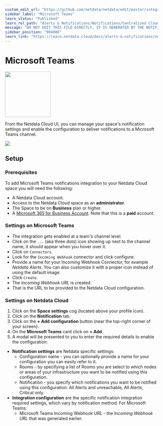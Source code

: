 ```yaml
---
custom_edit_url: "https://github.com/netdata/netdata/edit/master/integrations/cloud-notifications/metadata.yaml"
sidebar_label: "Microsoft Teams"
learn_status: "Published"
learn_rel_path: "Alerts & Notifications/Notifications/Centralized Cloud Notifications"
message: "DO NOT EDIT THIS FILE DIRECTLY, IT IS GENERATED BY THE NOTIFICATION'S metadata.yaml FILE"
sidebar_position: "904086"
learn_link: "https://learn.netdata.cloud/docs/alerts-&-notifications/notifications/centralized-cloud-notifications/microsoft-teams"
---
```



# Microsoft Teams


<img src="https://netdata.cloud/img/teams.svg" width="150"/>


From the Netdata Cloud UI, you can manage your space's notification settings and enable the configuration to deliver notifications to a Microsoft Teams channel.


<img src="https://img.shields.io/badge/maintained%20by-Netdata-%2300ab44" />

## Setup

### Prerequisites

To add Microsoft Teams notifications integration to your Netdata Cloud space you will need the following:

- A Netdata Cloud account.
- Access to the Netdata Cloud space as an **administrator**.
- The Space to be on **Business** plan or higher.
- A [Microsoft 365 for Business Account](https://www.microsoft.com/en-us/microsoft-365/business). Note that this is a **paid** account.

### Settings on Microsoft Teams

- The integration gets enabled at a team's channel level.
- Click on the `...` (aka three dots) icon showing up next to the channel name, it should appear when you hover over it.
- Click on `Connectors`.
- Look for the `Incoming Webhook` connector and click configure.
- Provide a name for your Incoming Webhook Connector, for example _Netdata Alerts_. You can also customize it with a proper icon instead of using the default image.
- Click `Create`.
- The _Incoming Webhook URL_ is created.
- That is the URL to be provided to the Netdata Cloud configuration.

### Settings on Netdata Cloud

1. Click on the **Space settings** cog (located above your profile icon).
2. Click on the **Notification** tab.
3. Click on the **+ Add configuration** button (near the top-right corner of your screen).
4. On the **Microsoft Teams** card click on **+ Add**.
5. A modal will be presented to you to enter the required details to enable the configuration:
  * **Notification settings** are Netdata specific settings:
      - Configuration name - you can optionally provide a name for your configuration  you can easily refer to it.
      - Rooms - by specifying a list of Rooms you are select to which nodes or areas of your infrastructure you want to be notified using this configuration.
      - Notification - you specify which notifications you want to be notified using this configuration: All Alerts and unreachable, All Alerts, Critical only.
  * **Integration configuration** are the specific notification integration required settings, which vary by notification method. For Microsoft Teams:
      - Microsoft Teams Incoming Webhook URL - the _Incoming Webhook URL_ that was generated earlier.


